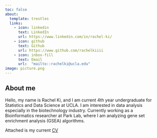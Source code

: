 ```yaml
---
toc: false
about:
  template: trestles
  links:
    - icon: linkedin
      text: LinkedIn
      url: https://www.linkedin.com/in/rachel-ki/
    - icon: github
      text: Github
      url: https://www.github.com/rachelkiiii
    - icon: inbox-fill
      text: Email
      url:  "mailto::rachelki@ucla.edu"
image: picture.png
---
```


## About me

Hello, my name is Rachel Ki, and I am current 4th year undergraduate for Statistics and Data Science at UCLA.
I am interested in data analysis especially in the biotechnology industry. Currently working as a Bioinformatics researcher at Park Lab, where I am analyzing gene set enrichment analysis (GSEA) algorithms.

Attached is my current [CV](DOCS/Resume_Rachel_Ki.pdf "CV")
